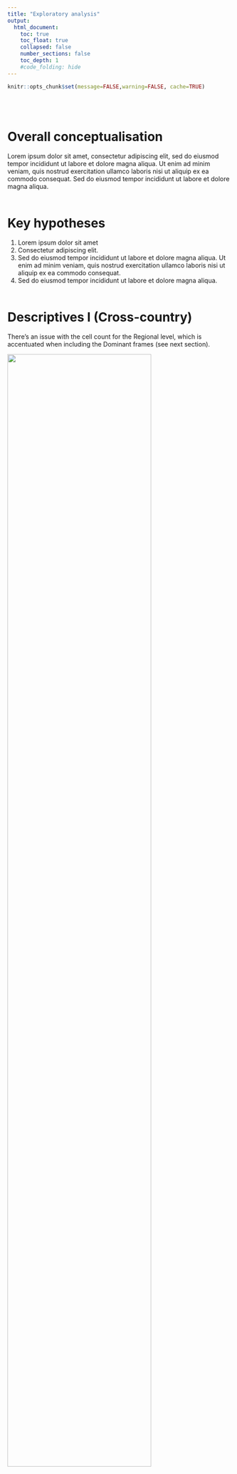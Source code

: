 ```yaml
---
title: "Exploratory analysis"
output:
  html_document:
    toc: true
    toc_float: true
    collapsed: false
    number_sections: false
    toc_depth: 1
    #code_folding: hide
---
```


```r
knitr::opts_chunk$set(message=FALSE,warning=FALSE, cache=TRUE)
```
<br/><br/>

# Overall conceptualisation
Lorem ipsum dolor sit amet, consectetur adipiscing elit, sed do eiusmod tempor incididunt ut labore et dolore magna aliqua. Ut enim ad minim veniam, quis nostrud exercitation ullamco laboris nisi ut aliquip ex ea commodo consequat. Sed do eiusmod tempor incididunt ut labore et dolore magna aliqua.
<br/><br/>

# Key hypotheses
1. Lorem ipsum dolor sit amet  
2. Consectetur adipiscing elit. 
3. Sed do eiusmod tempor incididunt ut labore et dolore magna aliqua. Ut enim ad minim veniam, quis nostrud exercitation ullamco laboris nisi ut aliquip ex ea commodo consequat.  
4. Sed do eiusmod tempor incididunt ut labore et dolore magna aliqua.
<br/><br/>


# Descriptives I (Cross-country)
There’s an issue with the cell count for the Regional level, which is accentuated when including the Dominant frames (see next section). 

![](analysis/p0.png){#id .class width=80% height=80%}


<br/><br/>

# Descriptives II (Frames)
There an issue with cell count when disaggregation of the Frames by country and level is explored. 

![](analysis/p1.png){#id .class width=80% height=80%}

To overcome the problem of low or missing cell count we can reconceptualise at a higher level. The re-conceptualiastion, around Economics (socio-economic & values) vs Politics (governance & power), still fits concpetually while highlighting the overall problematique nicely: the Politics versus the Economics of CP.


![](analysis/p2.png){#id .class width=80% height=80%}

<br/><br/>

# Descriptives: Dependent variables (Tone & Europeanization)
Both dependent variables are probablyt OK in terms of their distribution across the different groups of interest (although the lower regional level does have a very low count, especially the Tone variable. Europeanization has a slightly better distribution across categories.


#### <a href="https://fmendez72.github.io/regio/analysis/descriptives3.html" target="_blank">More on Tone and Europeanization by country</a>
<br/><br/>

# Descriptives: Stacked data format
Stacking the data marginally improves the cell count across outcomes of interest -not by a great amount. The main issue with stacking could be the case of Spain, and to a somewhat lesser extent France. 

The number of additional subframes for countries is rather low. In most cases around 30% of cases had multiple subframes (and in Greece ~ 44%). However, in Spain it was only 6 extra stories (~ 6%). Spain, and France, seem to have been coded differently to the rest.  

![](analysis/pl1.png){#id .class width=70% height=70%}
 <br/><br/>
The other obvious things that emerges is that you don't need regression analysis to realise that Frames drive Tone -it seems to be true by defintion or the relation of ideas.

![](analysis/pl3.png){#id .class width=80% height=80%}

This shows that Economics is positive, while Politics is negative -this is going to come out very strongly in any regression. 

#### <a href="https://fmendez72.github.io/regio/analysis/descriptivesLong.html" target="_blank">More descriptives on the stacked data summaries</a>
<br/><br/>

# Methodology 
The dependent variables are ordered, Tone on a three-point scale (negative, neutral, positive), while Europeanization is also on a three-point scale (no Europeanization, medium-Europeanisation and high Europeanisation). 

Another element of the data is that has a nested structure: subframes > stories > sites > country. However,  the subframes > stories part nesting element is a bit problematic.

Give the data structure we fit an mixed effects Ordinal regression. The latter can handle the nested structure. We have [Country | Website] random effects and fixed effects for the core variables of interest. 

<br/><br/>


# Modeling 1 (Determinants of Tone unstacked data)
First we fit a regular ordinal regression. All the details are in the link below. The basic story is that once you include Frames in the model, this variable drives everything. Indeed, all that is needed in the model is Frames and Country.

The interaction effect is shown below for the best model. It clearly shows what happens to the predicted probabilities from a shift from Economic frame to Politics frame on the x axis. It all looks quite similar -so adding country level attributes (rich vs. poor, big vs small) is unlikely to have much of an impact. Including Frames * Country is likely to always be the best mode in any set up. 

![](analysis/e1.png){#id .class width=70% height=70%}

 <br/><br/>

Evidently, it is possible to find signficant interactions when including Frame, such as the one below. The Frame*Level interaction is signficant. But there's no real difference between the territorial levels as can be seen below (the effects are between Frames rather than territorial levels). Interactions need to be graphed to see what's going on, and here there's not much going on between territorial levels. 

![](analysis/e2.png){#id .class width=90% height=90%}

#### <a href="https://fmendez72.github.io/regio/analysis/model1.html" target="_blank">See details of modeling 1 (unstacked data)</a>
<br/><br/>

# Modeling 2 (Determinants of Tone stacked data)
Here we fit a mixed effects ordinal regression. There is a lot more going on in the analysis so this has to be read more carefully in the link below. Nonetheless, the basic point remains that further thought is needed on potential country attributes to include in the model when country patterns are by and large very similar (as can be seen in the country interaction plot above).

Here is an example of a better model that includes a Net Payer interaction, which is significant. But goes the wrong way theoretically - that is net recipients are more likely to be negative (panel 1), and marginally less positive (3).

![](analysis/netpayer.png){#id .class width=90% height=90%}


#### <a href="https://fmendez72.github.io/regio/analysis/model2.html" target="_blank">See modeling 2 analysis</a>
<br/><br/>

# Model A: Explaining Tone  
Click on link below to see results of analysis.
<br/><br/>

#### <a href="https://fmendez72.github.io/regio/analysis/model3.html" target="_blank">See modeling 2 analysis</a>
<br/><br/>

# Model B: Explaining Europeanization  
Click on link below to see results of analysis.
<br/><br/>

#### <a href="https://fmendez72.github.io/regio/analysis/model3_Europ.html" target="_blank">See modeling 2 analysis</a>
<br/><br/>
